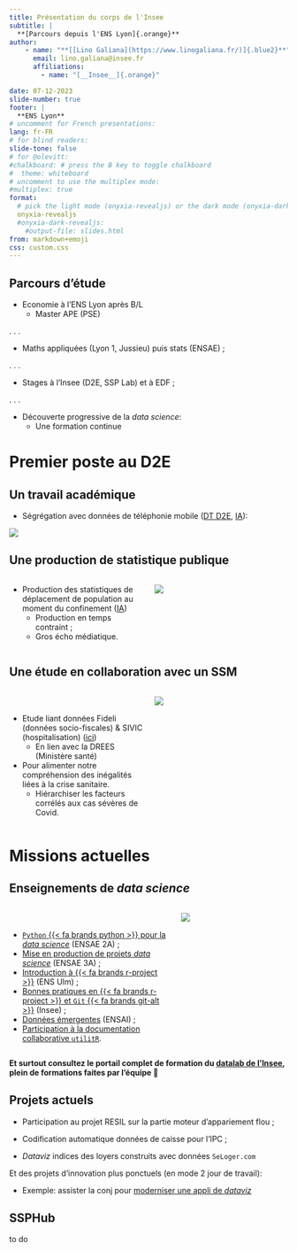 ```yaml
---
title: Présentation du corps de l'Insee
subtitle: |
  **[Parcours depuis l'ENS Lyon]{.orange}**
author:
    - name: "**[[Lino Galiana](https://www.linogaliana.fr/)]{.blue2}**"
      email: lino.galiana@insee.fr
      affiliations:
        - name: "[__Insee__]{.orange}"

date: 07-12-2023
slide-number: true
footer: |
  **ENS Lyon**
# uncomment for French presentations:
lang: fr-FR
# for blind readers:
slide-tone: false
# for @olevitt:
#chalkboard: # press the B key to toggle chalkboard
#  theme: whiteboard
# uncomment to use the multiplex mode:
#multiplex: true
format:
  # pick the light mode (onyxia-revealjs) or the dark mode (onyxia-dark-revealjs)
  onyxia-revealjs
  #onyxia-dark-revealjs:
    #output-file: slides.html
from: markdown+emoji
css: custom.css
---
```




## Parcours d'étude

- Economie à l'ENS Lyon après B/L
    + Master APE (PSE)

. . .

- Maths appliquées (Lyon 1, Jussieu) puis stats (ENSAE) ;

. . .

- Stages à l'Insee (D2E, SSP Lab) et à EDF ;

. . .

- Découverte progressive de la _data science_:
    + Une formation continue


# Premier poste au D2E

## Un travail académique {.smaller}

- Ségrégation avec données de téléphonie mobile ([DT D2E](https://www.insee.fr/fr/statistiques/fichier/version-html/4925200/G2020-12.pdf), [IA](https://www.insee.fr/fr/statistiques/4930403)):

![](https://ses.ens-lyon.fr/images/actualites-rapports-etudes-et-4-pages/2020-11-09-insee-ia59-fig4.jpg)

## Une production de statistique publique {.smaller}

:::: {.columns}

::: {.column width="50%"}

- Production des statistiques de déplacement de population
au moment du confinement ([IA](https://www.insee.fr/fr/statistiques/4635407))
    + Production en temps contraint ;
    + Gros écho médiatique.

:::

::: {.column width="50%"}

![](telephonie.png)

:::

::::



## Une étude en collaboration avec un SSM {.smaller}

:::: {.columns}

::: {.column width="50%"}

<br>

- Etude liant données Fideli (données socio-fiscales) & SIVIC (hospitalisation) ([ici](https://drees.solidarites-sante.gouv.fr/publications-communique-de-presse/les-dossiers-de-la-drees/caracteristiques-socio-economiques-des))
    + En lien avec la DREES (Ministère santé)


- Pour alimenter notre compréhension des inégalités liées à la crise sanitaire.
    + Hiérarchiser les facteurs corrélés aux cas sévères de Covid.


:::

::: {.column width="50%"}

![](pyramide.png)

:::

::::

# Missions actuelles

## Enseignements de _data science_ {.smaller}

:::: {.columns}

::: {.column width="60%"}

<br>

- [`Python` {{< fa brands python >}} pour la _data science_](https://pythonds.linogaliana.fr/) (ENSAE 2A) ;
- [Mise en production de projets _data science_](https://ensae-reproductibilite.github.io/website/) (ENSAE 3A) ;
- [Introduction à {{< fa brands r-project >}}](https://rgeo.linogaliana.fr/) (ENS Ulm) ;
- [Bonnes pratiques en {{< fa brands r-project >}} et `Git` {{< fa brands git-alt >}}](https://inseefrlab.github.io/formation-bonnes-pratiques-git-R/) (Insee) ;
- [Données émergentes](https://ensai-donnees-emergentes.netlify.app) (ENSAI) ;
- [Participation à la documentation collaborative `utilitR`](https://www.book.utilitr.org).

:::

::: {.column width="40%"}

![](https://minio.lab.sspcloud.fr/lgaliana/generative-art/pythonds/kiddos.png){fig-align="center"}

:::

::::

__Et surtout consultez le portail complet de formation du [datalab de l'Insee](https://www.sspcloud.fr/formation), plein de formations faites par l'équipe 🤩__


## Projets actuels

- Participation au projet RESIL sur la partie moteur d'appariement flou ;

- Codification automatique données de caisse pour l'IPC ;

- _Dataviz_ indices des loyers construits avec données `SeLoger.com`

Et des projets d'innovation plus ponctuels (en mode 2 jour de travail):

- Exemple: assister la conj pour [moderniser une appli de _dataviz_](https://radjerad.pages.lab.sspcloud.fr/inflation_internationale/)

## SSPHub

to do